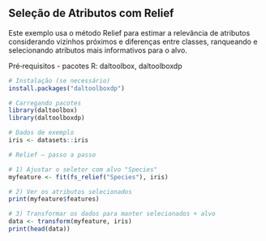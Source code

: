 ## Seleção de Atributos com Relief

Este exemplo usa o método Relief para estimar a relevância de atributos considerando vizinhos próximos e diferenças entre classes, ranqueando e selecionando atributos mais informativos para o alvo.

Pré‑requisitos
- pacotes R: daltoolbox, daltoolboxdp

```r
# Instalação (se necessário)
install.packages("daltoolboxdp")
```

```r
# Carregando pacotes
library(daltoolbox)
library(daltoolboxdp)
```


```r
# Dados de exemplo
iris <- datasets::iris
```

```r
# Relief — passo a passo

# 1) Ajustar o seletor com alvo "Species"
myfeature <- fit(fs_relief("Species"), iris)

# 2) Ver os atributos selecionados
print(myfeature$features)

# 3) Transformar os dados para manter selecionados + alvo
data <- transform(myfeature, iris)
print(head(data))
```

